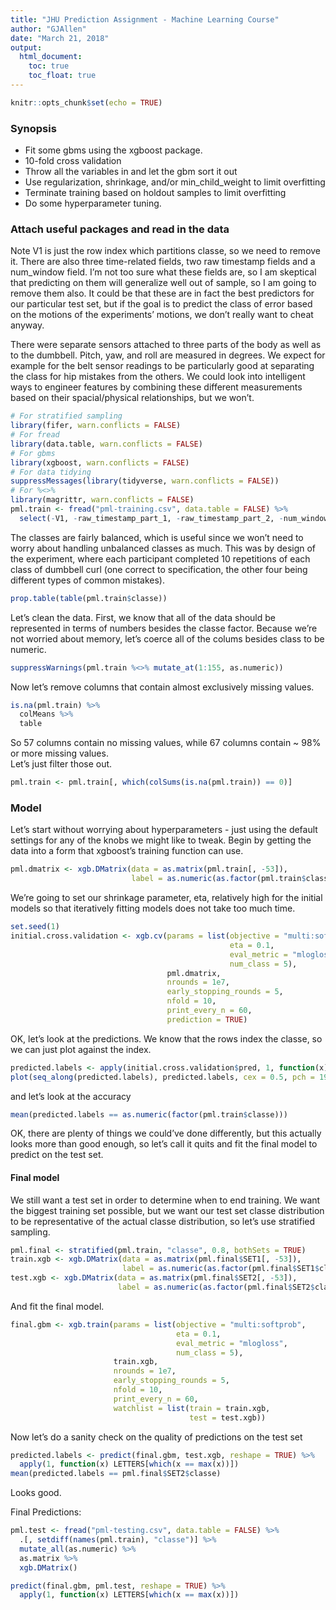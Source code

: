 ---
title: "JHU Prediction Assignment - Machine Learning Course"
author: "GJAllen"
date: "March 21, 2018"
output:
  html_document:
    toc: true
    toc_float: true
---

```{r setup, include=FALSE}
knitr::opts_chunk$set(echo = TRUE)
```


### Synopsis

* Fit some gbms using the xgboost package.
* 10-fold cross validation
* Throw all the variables in and let the gbm sort it out
+ Use regularization, shrinkage, and/or min_child_weight to limit overfitting
+ Terminate training based on holdout samples to limit overfitting
* Do some hyperparameter tuning.

### Attach useful packages and read in the data

Note V1 is just the row index which partitions classe, so we need to remove it. There are also three time-related fields, two raw timestamp fields and a num_window field.  I'm not too sure what these fields are, so I am skeptical that predicting on them will generalize well out of sample, so I am going to remove them also. It could be that these are in fact the best predictors for our particular test set, but if the goal is to predict the class of error based on the motions of the experiments' motions, we don't really want to cheat anyway.

There were separate sensors attached to three parts of the body as well as to the dumbbell.  Pitch, yaw, and roll are measured in degrees. We expect for example for the belt sensor readings to be particularly good at separating the class for hip mistakes from the others. We could look into intelligent ways to engineer features by combining these different measurements based on their spacial/physical relationships, but we won't.

```{r}
# For stratified sampling
library(fifer, warn.conflicts = FALSE)
# For fread
library(data.table, warn.conflicts = FALSE)
# For gbms
library(xgboost, warn.conflicts = FALSE)
# For data tidying
suppressMessages(library(tidyverse, warn.conflicts = FALSE))
# For %<>%
library(magrittr, warn.conflicts = FALSE)
pml.train <- fread("pml-training.csv", data.table = FALSE) %>% 
  select(-V1, -raw_timestamp_part_1, -raw_timestamp_part_2, -num_window)
```



The classes are fairly balanced, which is useful since we won't need to worry about handling unbalanced classes as much.  This was by design of the experiment, where each participant completed 10 repetitions of each class of dumbbell curl (one correct to specification, the other four being different types of common mistakes). 

```{r}
prop.table(table(pml.train$classe))
```

Let's clean the data.  First, we know that all of the data should be represented in terms of numbers besides the classe factor.  Because we're not worried about memory, let's coerce all of the colums besides class to be numeric.

```{r}
suppressWarnings(pml.train %<>% mutate_at(1:155, as.numeric))
```

Now let's remove columns that contain almost exclusively missing values.
```{r}
is.na(pml.train) %>% 
  colMeans %>% 
  table
```

So 57 columns contain no missing values, while 67 columns contain ~ 98% or more missing values.  
Let's just filter those out.

```{r}
pml.train <- pml.train[, which(colSums(is.na(pml.train)) == 0)]
```

### Model

Let's start without worrying about hyperparameters - just using the default settings for any of the knobs we might like to tweak.  Begin by getting the data into a form that xgboost's training function can use.

```{r}
pml.dmatrix <- xgb.DMatrix(data = as.matrix(pml.train[, -53]),
                           label = as.numeric(as.factor(pml.train$classe)) - 1)
```

We're going to set our shrinkage parameter, eta, relatively high for the initial models so that iteratively fitting models does not take too much time.

```{r}
set.seed(1)
initial.cross.validation <- xgb.cv(params = list(objective = "multi:softprob", 
                                                 eta = 0.1,
                                                 eval_metric = "mlogloss",
                                                 num_class = 5),
                                   pml.dmatrix, 
                                   nrounds = 1e7,
                                   early_stopping_rounds = 5,
                                   nfold = 10,
                                   print_every_n = 60,
                                   prediction = TRUE)
```

OK, let's look at the predictions.  We know that the rows index the classe, so we can just plot against the index.

```{r}
predicted.labels <- apply(initial.cross.validation$pred, 1, function(x) which(x == max(x)))
plot(seq_along(predicted.labels), predicted.labels, cex = 0.5, pch = 19)
```
and let's look at the accuracy

```{r}
mean(predicted.labels == as.numeric(factor(pml.train$classe)))
```

OK, there are plenty of things we could've done differently, but this actually looks more than good enough, so let's call it quits and fit the final model to predict on the test set.

#### Final model
We still want a test set in order to determine when to end training. We want the biggest training set possible, but we want our test set classe distribution to be representative of the actual classe distribution, so let's use stratified sampling.

```{r}
pml.final <- stratified(pml.train, "classe", 0.8, bothSets = TRUE)
train.xgb <- xgb.DMatrix(data = as.matrix(pml.final$SET1[, -53]),
                         label = as.numeric(as.factor(pml.final$SET1$classe)) - 1)
test.xgb <- xgb.DMatrix(data = as.matrix(pml.final$SET2[, -53]),
                        label = as.numeric(as.factor(pml.final$SET2$classe)) - 1)
```

And fit the final model.

```{r}
final.gbm <- xgb.train(params = list(objective = "multi:softprob", 
                                     eta = 0.1,
                                     eval_metric = "mlogloss",
                                     num_class = 5),
                       train.xgb, 
                       nrounds = 1e7,
                       early_stopping_rounds = 5,
                       nfold = 10,
                       print_every_n = 60,
                       watchlist = list(train = train.xgb, 
                                        test = test.xgb))
```

Now let's do a sanity check on the quality of predictions on the test set

```{r}
predicted.labels <- predict(final.gbm, test.xgb, reshape = TRUE) %>% 
  apply(1, function(x) LETTERS[which(x == max(x))])
mean(predicted.labels == pml.final$SET2$classe)
```

Looks good.

Final Predictions:
```{r}
pml.test <- fread("pml-testing.csv", data.table = FALSE) %>% 
  .[, setdiff(names(pml.train), "classe")] %>% 
  mutate_all(as.numeric) %>% 
  as.matrix %>% 
  xgb.DMatrix()

predict(final.gbm, pml.test, reshape = TRUE) %>% 
  apply(1, function(x) LETTERS[which(x == max(x))])
```

